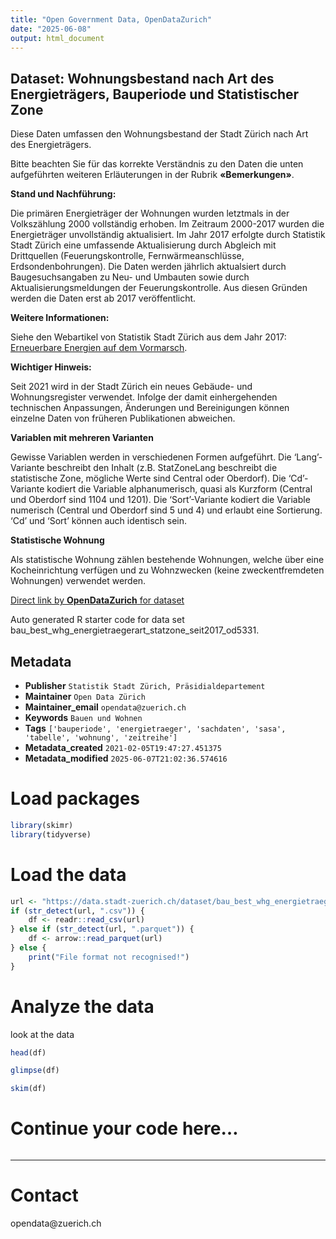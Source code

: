 ```yaml
---
title: "Open Government Data, OpenDataZurich"
date: "2025-06-08"
output: html_document
---
```


## Dataset: Wohnungsbestand nach Art des Energieträgers, Bauperiode und Statistischer Zone


Diese Daten umfassen den Wohnungsbestand der Stadt Zürich nach Art des Energieträgers. 

Bitte beachten Sie für das korrekte Verständnis zu den Daten die unten aufgeführten weiteren Erläuterungen in der Rubrik **«Bemerkungen»**.




**Stand und Nachführung:**

 Die primären Energieträger der Wohnungen wurden letztmals in der Volkszählung 2000 vollständig erhoben. Im Zeitraum 2000-2017 wurden die Energieträger unvollständig aktualisiert. Im Jahr 2017 erfolgte durch Statistik Stadt Zürich eine umfassende Aktualisierung durch Abgleich mit Drittquellen (Feuerungskontrolle, Fernwärmeanschlüsse, Erdsondenbohrungen). Die Daten werden jährlich aktualsiert durch Baugesuchsangaben zu Neu- und Umbauten sowie durch Aktualisierungsmeldungen der Feuerungskontrolle. Aus diesen Gründen werden die Daten erst ab 2017 veröffentlicht.
 

[]()

**Weitere Informationen:**

 Siehe den Webartikel von Statistik Stadt Zürich aus dem Jahr 2017: [Erneuerbare Energien auf dem Vormarsch](https://www.stadt-zuerich.ch/artikel/de/statistik-und-daten/2017-08-21_erneuerbare-energien-auf-dem-vormarsch.html).
 

[]()

**Wichtiger Hinweis:**

 Seit 2021 wird in der Stadt Zürich ein neues Gebäude- und Wohnungsregister verwendet. Infolge der damit einhergehenden technischen Anpassungen, Änderungen und Bereinigungen können einzelne Daten von früheren Publikationen abweichen.
 

[]()

**Variablen mit mehreren Varianten**


Gewisse Variablen werden in verschiedenen Formen aufgeführt. Die 'Lang'-Variante beschreibt den Inhalt (z.B. StatZoneLang beschreibt die statistische Zone, mögliche Werte sind Central oder Oberdorf). Die 'Cd'-Variante kodiert die Variable alphanumerisch, quasi als Kurzform (Central und Oberdorf sind 1104 und 1201). Die 'Sort'-Variante kodiert die Variable numerisch (Central und Oberdorf sind 5 und 4) und erlaubt eine Sortierung. 'Cd' und 'Sort' können auch identisch sein.


[]()

**Statistische Wohnung**


Als statistische Wohnung zählen bestehende Wohnungen, welche über eine Kocheinrichtung verfügen und zu Wohnzwecken (keine zweckentfremdeten Wohnungen) verwendet werden.


[]()



[Direct link by **OpenDataZurich** for dataset](https://data.stadt-zuerich.ch/dataset/bau_best_whg_energietraegerart_statzone_seit2017_od5331)

Auto generated R starter code for data set bau_best_whg_energietraegerart_statzone_seit2017_od5331.

## Metadata

- **Publisher** `Statistik Stadt Zürich, Präsidialdepartement`
- **Maintainer** `Open Data Zürich`
- **Maintainer_email** `opendata@zuerich.ch`
- **Keywords** `Bauen und Wohnen`
- **Tags** `['bauperiode', 'energietraeger', 'sachdaten', 'sasa', 'tabelle', 'wohnung', 'zeitreihe']`
- **Metadata_created** `2021-02-05T19:47:27.451375`
- **Metadata_modified** `2025-06-07T21:02:36.574616`


# Load packages

```r
library(skimr)
library(tidyverse)
```

# Load the data

```r
url <- "https://data.stadt-zuerich.ch/dataset/bau_best_whg_energietraegerart_statzone_seit2017_od5331/download/BAU533OD5331.csv"
if (str_detect(url, ".csv")) {
    df <- readr::read_csv(url)
} else if (str_detect(url, ".parquet")) {
    df <- arrow::read_parquet(url)
} else {
    print("File format not recognised!")
}
```

# Analyze the data

look at the data
```r
head(df)
```

```r
glimpse(df)
```

```r
skim(df)
```

# Continue your code here...

```r

```

------------------------------------------------------------------------

# Contact

opendata@zuerich.ch
